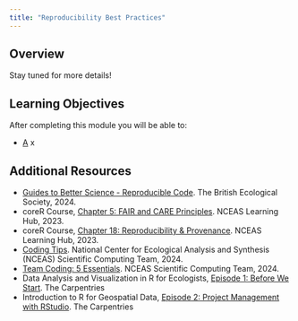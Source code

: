 ```yaml
---
title: "Reproducibility Best Practices"
---
```


## Overview

Stay tuned for more details!

## Learning Objectives

After completing this module you will be able to: 

- <u>A</u> x






## Additional Resources

- [Guides to Better Science - Reproducible Code](https://www.britishecologicalsociety.org/publications/better-science/). The British Ecological Society, 2024.
- coreR Course, [Chapter 5: FAIR and CARE Principles](https://learning.nceas.ucsb.edu/2023-10-coreR/session_05.html). NCEAS Learning Hub, 2023.
- coreR Course, [Chapter 18: Reproducibility & Provenance](https://learning.nceas.ucsb.edu/2023-10-coreR/session_18.html). NCEAS Learning Hub, 2023.
- [Coding Tips](https://nceas.github.io/scicomp.github.io/best_practices.html). National Center for Ecological Analysis and Synthesis (NCEAS) Scientific Computing Team, 2024.
- [Team Coding: 5 Essentials](https://nceas.github.io/scicomp.github.io/onboard-scaffold_team_coding.html). NCEAS Scientific Computing Team, 2024.
- Data Analysis and Visualization in R for Ecologists, [Episode 1: Before We Start](https://datacarpentry.org/R-ecology-lesson/00-before-we-start.html). The Carpentries
- Introduction to R for Geospatial Data, [Episode 2: Project Management with RStudio](https://datacarpentry.org/r-intro-geospatial/02-project-intro.html). The Carpentries
